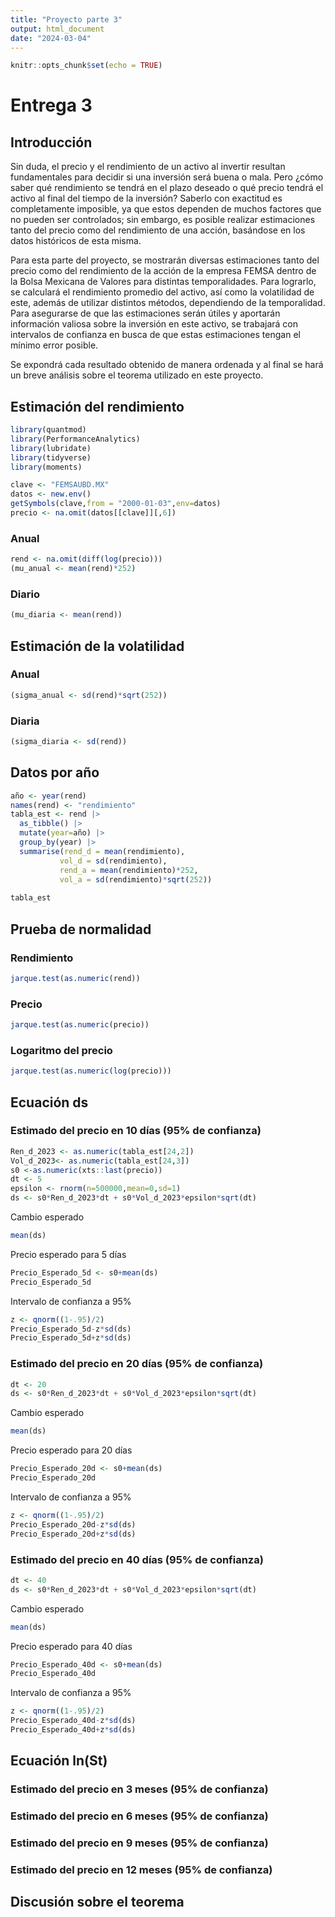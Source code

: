 ---
title: "Proyecto parte 3"
output: html_document
date: "2024-03-04"
---

```{r setup, include=FALSE}
knitr::opts_chunk$set(echo = TRUE)
```

# Entrega 3

## Introducción 

Sin duda, el precio y el rendimiento de un activo al invertir resultan fundamentales para decidir si una inversión será buena o mala. Pero ¿cómo saber qué rendimiento se tendrá en el plazo deseado o qué precio tendrá el activo al final del tiempo de la inversión? Saberlo con exactitud es completamente imposible, ya que estos dependen de muchos factores que no pueden ser controlados; sin embargo, es posible realizar estimaciones tanto del precio como del rendimiento de una acción, basándose en los datos históricos de esta misma. 

Para esta parte del proyecto, se mostrarán diversas estimaciones tanto del precio como del rendimiento de la acción de la empresa FEMSA dentro de la Bolsa Mexicana de Valores para distintas temporalidades. Para lograrlo, se calculará el rendimiento promedio del activo, así como la volatilidad de este, además de utilizar distintos métodos, dependiendo de la temporalidad. Para asegurarse de que las estimaciones serán útiles y aportarán información valiosa sobre la inversión en este activo, se trabajará con intervalos de confianza en busca de que estas estimaciones tengan el mínimo error posible. 

Se expondrá cada resultado obtenido de manera ordenada y al final se hará un breve análisis sobre el teorema utilizado en este proyecto.

## Estimación del rendimiento 
```{r}
library(quantmod)
library(PerformanceAnalytics)
library(lubridate)
library(tidyverse)
library(moments)
```
```{r}
clave <- "FEMSAUBD.MX"
datos <- new.env()
getSymbols(clave,from = "2000-01-03",env=datos)
precio <- na.omit(datos[[clave]][,6])
```
### Anual 
```{r}
rend <- na.omit(diff(log(precio)))
(mu_anual <- mean(rend)*252)
```
### Diario
```{r}
(mu_diaria <- mean(rend))
```


## Estimación de la volatilidad
### Anual 
```{r}
(sigma_anual <- sd(rend)*sqrt(252))
```
### Diaria
```{r}
(sigma_diaria <- sd(rend))
```
## Datos por año

```{r}
año <- year(rend)
names(rend) <- "rendimiento"
tabla_est <- rend |> 
  as_tibble() |> 
  mutate(year=año) |>
  group_by(year) |> 
  summarise(rend_d = mean(rendimiento),
           vol_d = sd(rendimiento), 
           rend_a = mean(rendimiento)*252,
           vol_a = sd(rendimiento)*sqrt(252))
           
tabla_est

```

##  Prueba de normalidad
### Rendimiento 
```{r}
jarque.test(as.numeric(rend))
```

### Precio
```{r}
jarque.test(as.numeric(precio))
```

### Logaritmo del precio 
```{r}
jarque.test(as.numeric(log(precio)))
```
## Ecuación ds
### Estimado del precio en 10 días (95% de confianza)
```{r}
Ren_d_2023 <- as.numeric(tabla_est[24,2])
Vol_d_2023<- as.numeric(tabla_est[24,3])
s0 <-as.numeric(xts::last(precio))
dt <- 5
epsilon <- rnorm(n=500000,mean=0,sd=1)
ds <- s0*Ren_d_2023*dt + s0*Vol_d_2023*epsilon*sqrt(dt)
```


Cambio esperado
```{r}
mean(ds)
```

Precio esperado para 5 días
```{r}
Precio_Esperado_5d <- s0+mean(ds)
Precio_Esperado_5d
```
Intervalo de confianza a 95%
```{r}
z <- qnorm((1-.95)/2)
Precio_Esperado_5d-z*sd(ds)
Precio_Esperado_5d+z*sd(ds)
```

### Estimado del precio en 20 días (95% de confianza)

```{r}
dt <- 20
ds <- s0*Ren_d_2023*dt + s0*Vol_d_2023*epsilon*sqrt(dt)
```

Cambio esperado
```{r}
mean(ds)
```

Precio esperado para 20 días
```{r}
Precio_Esperado_20d <- s0+mean(ds)
Precio_Esperado_20d
```
Intervalo de confianza a 95%
```{r}
z <- qnorm((1-.95)/2)
Precio_Esperado_20d-z*sd(ds)
Precio_Esperado_20d+z*sd(ds)
```

### Estimado del precio en 40 días (95% de confianza)

```{r}
dt <- 40
ds <- s0*Ren_d_2023*dt + s0*Vol_d_2023*epsilon*sqrt(dt)
```

Cambio esperado
```{r}
mean(ds)
```

Precio esperado para 40 días
```{r}
Precio_Esperado_40d <- s0+mean(ds)
Precio_Esperado_40d
```
Intervalo de confianza a 95%
```{r}
z <- qnorm((1-.95)/2)
Precio_Esperado_40d-z*sd(ds)
Precio_Esperado_40d+z*sd(ds)
```


##  Ecuación ln(St)
### Estimado del precio en 3 meses (95% de confianza)
### Estimado del precio en 6 meses (95% de confianza)
### Estimado del precio en 9 meses (95% de confianza)
### Estimado del precio en 12 meses  (95% de confianza)

## Discusión sobre el teorema 
